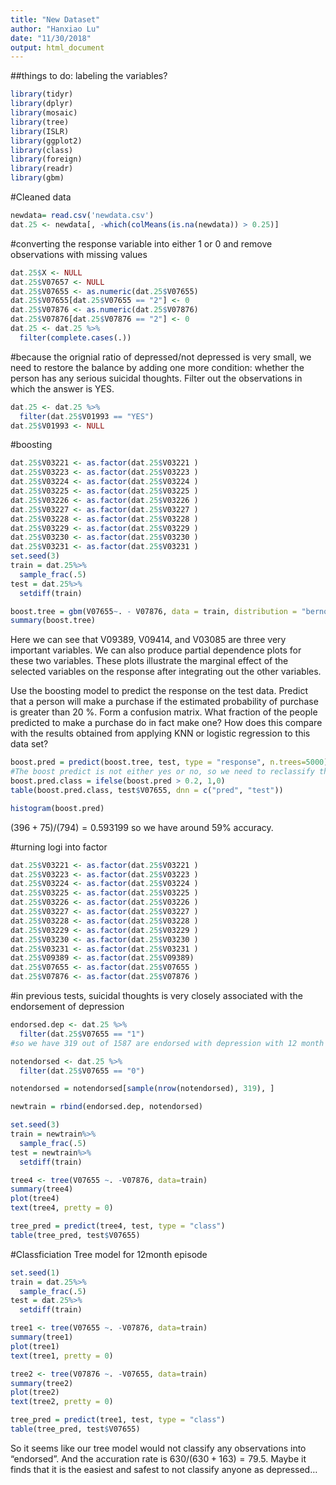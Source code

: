 ```yaml
---
title: "New Dataset"
author: "Hanxiao Lu"
date: "11/30/2018"
output: html_document
---
```


##things to do: labeling the variables?
```r
library(tidyr)
library(dplyr)
library(mosaic)
library(tree)
library(ISLR)
library(ggplot2)
library(class)
library(foreign)
library(readr)
library(gbm)
```

#Cleaned data
```r
newdata= read.csv('newdata.csv')
dat.25 <- newdata[, -which(colMeans(is.na(newdata)) > 0.25)]
```

#converting the response variable into either 1 or 0 and remove observations with missing values 
```r
dat.25$X <- NULL
dat.25$V07657 <- NULL
dat.25$V07655 <- as.numeric(dat.25$V07655)
dat.25$V07655[dat.25$V07655 == "2"] <- 0 
dat.25$V07876 <- as.numeric(dat.25$V07876)
dat.25$V07876[dat.25$V07876 == "2"] <- 0 
dat.25 <- dat.25 %>%
  filter(complete.cases(.))
```

#because the orignial ratio of depressed/not depressed is very small, we need to restore the balance by adding one more condition: whether the person has any serious suicidal thoughts. Filter out the observations in which the answer is YES. 
```r
dat.25 <- dat.25 %>%
  filter(dat.25$V01993 == "YES")
dat.25$V01993 <- NULL
```

#boosting 
```r
dat.25$V03221 <- as.factor(dat.25$V03221 )
dat.25$V03223 <- as.factor(dat.25$V03223 )
dat.25$V03224 <- as.factor(dat.25$V03224 )
dat.25$V03225 <- as.factor(dat.25$V03225 )
dat.25$V03226 <- as.factor(dat.25$V03226 )
dat.25$V03227 <- as.factor(dat.25$V03227 )
dat.25$V03228 <- as.factor(dat.25$V03228 )
dat.25$V03229 <- as.factor(dat.25$V03229 )
dat.25$V03230 <- as.factor(dat.25$V03230 )
dat.25$V03231 <- as.factor(dat.25$V03231 )
set.seed(3)
train = dat.25%>%
  sample_frac(.5)
test = dat.25%>%
  setdiff(train)

boost.tree = gbm(V07655~. - V07876, data = train, distribution = "bernoulli", n.trees = 5000, shrinkage = 0.01)
summary(boost.tree)

```

Here we can see that V09389, V09414, and V03085 are three very important variables. We can also produce partial dependence plots for these two variables. These plots illustrate the marginal effect of the selected variables on the response after integrating out the other variables. 

Use the boosting model to predict the response on the test data. Predict that a person will make a purchase if the estimated probability of purchase is greater than 20 %. Form a confusion matrix. What fraction of the people predicted to make a purchase do in fact make one? How does this compare with the results obtained from applying KNN or logistic regression to this data set?

```r
boost.pred = predict(boost.tree, test, type = "response", n.trees=5000)
#The boost predict is not either yes or no, so we need to reclassify them
boost.pred.class = ifelse(boost.pred > 0.2, 1,0)
table(boost.pred.class, test$V07655, dnn = c("pred", "test"))
```

```r
histogram(boost.pred)
```

$(396+75)/(794) =  0.593199$ so we have around 59% accuracy. 

#turning logi into factor
```r
dat.25$V03221 <- as.factor(dat.25$V03221 )
dat.25$V03223 <- as.factor(dat.25$V03223 )
dat.25$V03224 <- as.factor(dat.25$V03224 )
dat.25$V03225 <- as.factor(dat.25$V03225 )
dat.25$V03226 <- as.factor(dat.25$V03226 )
dat.25$V03227 <- as.factor(dat.25$V03227 )
dat.25$V03228 <- as.factor(dat.25$V03228 )
dat.25$V03229 <- as.factor(dat.25$V03229 )
dat.25$V03230 <- as.factor(dat.25$V03230 )
dat.25$V03231 <- as.factor(dat.25$V03231 )
dat.25$V09389 <- as.factor(dat.25$V09389)
dat.25$V07655 <- as.factor(dat.25$V07655 )
dat.25$V07876 <- as.factor(dat.25$V07876 )
```

#in previous tests, suicidal thoughts is very closely associated with the endorsement of depression
```r
endorsed.dep <- dat.25 %>%
  filter(dat.25$V07655 == "1")
#so we have 319 out of 1587 are endorsed with depression with 12 month episode: 20%. Slightly better balance of observations in two levels. 

notendorsed <- dat.25 %>%
  filter(dat.25$V07655 == "0")

notendorsed = notendorsed[sample(nrow(notendorsed), 319), ]

newtrain = rbind(endorsed.dep, notendorsed)

set.seed(3)
train = newtrain%>%
  sample_frac(.5)
test = newtrain%>%
  setdiff(train)

tree4 <- tree(V07655 ~. -V07876, data=train)
summary(tree4)
plot(tree4)
text(tree4, pretty = 0)

```

```r
tree_pred = predict(tree4, test, type = "class")
table(tree_pred, test$V07655)
```

#Classficiation Tree model for 12month episode 
```r
set.seed(1)
train = dat.25%>%
  sample_frac(.5)
test = dat.25%>%
  setdiff(train)

tree1 <- tree(V07655 ~. -V07876, data=train)
summary(tree1)
plot(tree1)
text(tree1, pretty = 0)

tree2 <- tree(V07876 ~. -V07655, data=train)
summary(tree2)
plot(tree2)
text(tree2, pretty = 0)
```

```r
tree_pred = predict(tree1, test, type = "class")
table(tree_pred, test$V07655)
```

So it seems like our tree model would not classify any observations into "endorsed". And the accuration rate is $630/(630+163) = 79.5%$. Maybe it finds that it is the easiest and safest to not classify anyone as depressed...








